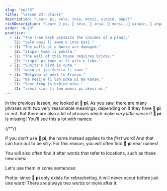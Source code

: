 ```yaml
---
slug: "en/23"
title: "lesson 23: places"
description: "Learn pi, selo, insa, monsi, sinpin, anpa!"
richDescription: "Learn 󱥍 pi, 󱥘 selo, 󱤏 insa, 󱤸 monsi, 󱥟 sinpin, 󱤅 anpa!"
order: "0-23"
practice:
  - l1: "The tree bark protects the insides of a plant."
    l2: "selo kasi li awen e insa kasi."
  - l1: "The walls of a house are damaged."
    l2: "sinpin tomo li pakala."
  - l1: "The wall of this house requires bricks."
    l2: "sinpin pi tomo ni li wile e leko."
  - l1: "Sunita's bird is cute."
    l2: "waso pi jan Sunita li suwi."
  - l1: "Belgium is next to France."
    l2: "ma Pesije li lon poka pi ma Kanse."
  - l1: "Your frog is behind mine."
    l2: "akesi sina li lon monsi pi akesi mi."
---
```



In the previous lesson, we looked at **󱥍 pi**. As you saw, there are many phrases with two very reasonable meanings, depending on if they have **󱥍 pi** or not. But there are also a lot of phrases which make *very little sense* if  **󱥍 pi** is missing! You'll see this a lot with names:

<List>
  {/*<Word sl="pi" m="" />*/}
  <Sentence sl="soweli pi jan Ema" m="Emma's dog" />
  <Sentence sl="soweli jan Ema" m="A human-like dog named Emma (???)" />
  <Sentence sl="toki pi jan Mili" m="Millie's speech" />
  <Sentence sl="toki jan Mili" m="A human language named Millie (???)" />
</List>

If you don't use **󱥍 pi**, the name instead applies to the *first* word! And that can turn out to be silly. For this reason, you will often find **󱥍 pi** near names!

You will also often find it after words that refer to locations, such as these new ones:

<List>
  <Word sl="selo" m="skin, peel, shell, bark" />
  <Word sl="insa" m="the internal part, centre, middle" />
  <Word sl="monsi" m="back, rear" />
  <Word sl="sinpin" m="face, front, <abbr title='A wall is a face of a house!'>wall</abbr>" />
  <Word sl="anpa" m="bottom; to defeat" />
</List>

Let's use them in some sentences:

<List>
  <Sentence sl="selo kasi li kiwen." m="The bark of a tree is hard and wooden." />
  <Sentence sl="selo pi kasi ni li pakala." m="The bark of this tree is damaged." />
  <Sentence sl="soweli li lon insa tomo." m="The cat is inside the house." />
  <Sentence sl="o tawa insa pi tomo mi!" m="Go inside my house!" />
  <Sentence sl="sinpin pi jan Ali li pona." m="Ali's face is nice." />
  <Sentence sl="mani li lon anpa pi telo suli." m="The treasure is on the ocean floor." />
</List>

Protip: since **󱥍 pi** only exists for rebracketing, it will never occur before just one word! There are always two words or more after it.

<Practice exercises={frontmatter.practice} client:only="react" />
